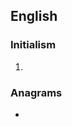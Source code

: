 ==English==

===Initialism===
{{rfc-header|Initialism}}
{{head|en|initialism}}

# {{lb|en|British}} {{initialism of|lang=en|{{w|Queen's Police Medal}}}}

===Anagrams===
* {{anagrams|en|a=mpq|PMQ}}